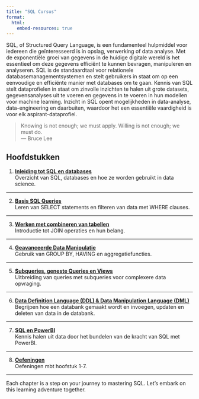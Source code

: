 ```yaml
---
title: "SQL Cursus"
format: 
  html:
    embed-resources: true
---
```


SQL, of Structured Query Language, is een fundamenteel hulpmiddel voor iedereen die geïnteresseerd is in opslag, verwerking of data analyse. Met de exponentiële groei van gegevens in de huidige digitale wereld is het essentieel om deze gegevens efficiënt te kunnen bevragen, manipuleren en analyseren. SQL is de standaardtaal voor relationele databasemanagementsystemen en stelt gebruikers in staat om op een eenvoudige en efficiënte manier met databases om te gaan. Kennis van SQL stelt dataprofielen in staat om zinvolle inzichten te halen uit grote datasets, gegevensanalyses uit te voeren en gegevens in te voeren in hun modellen voor machine learning. Inzicht in SQL opent mogelijkheden in data-analyse, data-engineering en daarbuiten, waardoor het een essentiële vaardigheid is voor elk aspirant-dataprofiel.\

> Knowing is not enough; we must apply. Willing is not enough; we must do.\
— Bruce Lee

## Hoofdstukken

1. [**Inleiding tot SQL en databases**](1_introduction.html){target="_blank"}\
Overzicht van SQL, databases en hoe ze worden gebruikt in data science.

---

2. [**Basis SQL Queries**](2_basics.html){target="_blank"}\
Leren van SELECT statements en filteren van data met WHERE clauses.

---

3. [**Werken met combineren van tabellen**](3_joins.html){target="_blank"} \
Introductie tot JOIN operaties en hun belang.

---

4. [**Geavanceerde Data Manipulatie**](4_advanced.html){target="_blank"}\
Gebruik van GROUP BY, HAVING en aggregatiefuncties.

---

5. [**Subqueries, geneste Queries en Views**](5_subqueries.html){target="_blank"}\
Uitbreiding van queries met subqueries voor complexere data opvraging.

---

6. [**Data Definition Language (DDL) & Data Manipulation Language (DML)**](6_DDL.html){target="_blank"}\
Begrijpen hoe een databank gemaakt wordt en invoegen, updaten en deleten van data in de databank.

---

7. [**SQL en PowerBI**](7_powerbi.html){target="_blank"}\
Kennis halen uit data door het bundelen van de kracht van SQL met PowerBI.

---

8. [**Oefeningen**](8_exercises.html){target="_blank"}\
Oefeningen mbt hoofstuk 1-7.

---

<!-- 8. **Transactions and Data Integrity**  
Managing transactions, understanding ACID properties.

9. **Optimizing SQL Queries**  
   Techniques for improving query performance.

---

10. **Real-World SQL Projects**  
    Applying learned skills to solve real-world data problems. -->

Each chapter is a step on your journey to mastering SQL. Let's embark on this learning adventure together.

